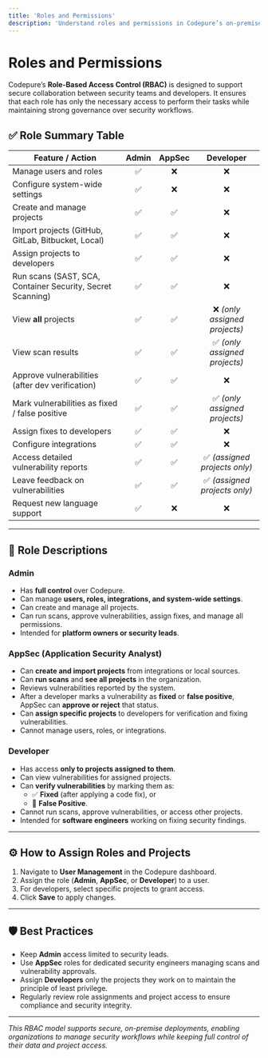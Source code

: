 ```yaml
---
title: 'Roles and Permissions'
description: 'Understand roles and permissions in Codepure’s on-premise platform for secure application development.'
---
```


# Roles and Permissions  

Codepure’s **Role-Based Access Control (RBAC)** is designed to support secure collaboration between security teams and developers. It ensures that each role has only the necessary access to perform their tasks while maintaining strong governance over security workflows.

## ✅ Role Summary Table

| **Feature / Action**             | **Admin** | **AppSec** | **Developer** |
|----------------------------------|:---------:|:----------:|:-------------:|
| Manage users and roles            | ✅        | ❌         | ❌            |
| Configure system-wide settings    | ✅        | ❌         | ❌            |
| Create and manage projects        | ✅        | ✅         | ❌            |
| Import projects (GitHub, GitLab, Bitbucket, Local) | ✅ | ✅ | ❌ |
| Assign projects to developers     | ✅        | ✅         | ❌            |
| Run scans (SAST, SCA, Container Security, Secret Scanning)       | ✅        | ✅         | ❌            |
| View **all** projects             | ✅        | ✅         | ❌ *(only assigned projects)* |
| View scan results                 | ✅        | ✅         | ✅ *(only assigned projects)* |
| Approve vulnerabilities (after dev verification) | ✅ | ✅ | ❌ |
| Mark vulnerabilities as fixed / false positive | ✅ | ✅ | ✅ *(only assigned projects)* |
| Assign fixes to developers        | ✅        | ✅         | ❌            |
| Configure integrations            | ✅        | ✅         | ❌            |
| Access detailed vulnerability reports | ✅    | ✅         | ✅ *(assigned projects only)* |
| Leave feedback on vulnerabilities | ✅        | ✅         | ✅ *(assigned projects only)* |
| Request new language support       | ✅        | ❌         | ❌            |

---

## 🔑 **Role Descriptions**

### **Admin**
- Has **full control** over Codepure.
- Can manage **users, roles, integrations, and system-wide settings**.
- Can create and manage all projects.
- Can run scans, approve vulnerabilities, assign fixes, and manage all permissions.
- Intended for **platform owners or security leads**.

### **AppSec (Application Security Analyst)**
- Can **create and import projects** from integrations or local sources.
- Can **run scans** and **see all projects** in the organization.
- Reviews vulnerabilities reported by the system.
- After a developer marks a vulnerability as **fixed** or **false positive**, AppSec can **approve or reject** that status.
- Can **assign specific projects** to developers for verification and fixing vulnerabilities.
- Cannot manage users, roles, or integrations.

### **Developer**
- Has access **only to projects assigned to them**.
- Can view vulnerabilities for assigned projects.
- Can **verify vulnerabilities** by marking them as:
  - ✅ **Fixed** (after applying a code fix), or
  - 🚫 **False Positive**.
- Cannot run scans, approve vulnerabilities, or access other projects.
- Intended for **software engineers** working on fixing security findings.

---

## ⚙️ **How to Assign Roles and Projects**

1. Navigate to **User Management** in the Codepure dashboard.
2. Assign the role (**Admin**, **AppSec**, or **Developer**) to a user.
3. For developers, select specific projects to grant access.
4. Click **Save** to apply changes.

---

## 🛡️ **Best Practices**

- Keep **Admin** access limited to security leads.
- Use **AppSec** roles for dedicated security engineers managing scans and vulnerability approvals.
- Assign **Developers** only the projects they work on to maintain the principle of least privilege.
- Regularly review role assignments and project access to ensure compliance and security integrity.

---

*This RBAC model supports secure, on-premise deployments, enabling organizations to manage security workflows while keeping full control of their data and project access.*
